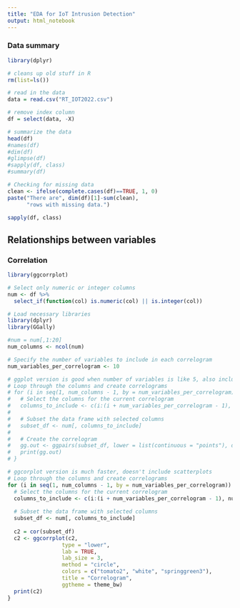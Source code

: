 ```yaml
---
title: "EDA for IoT Intrusion Detection"
output: html_notebook
---
```


### Data summary

```r
library(dplyr)

# cleans up old stuff in R
rm(list=ls())

# read in the data
data = read.csv("RT_IOT2022.csv")

# remove index column
df = select(data, -X)
```

``` r
# summarize the data
head(df)
#names(df)
#dim(df)
#glimpse(df)
#sapply(df, class)
#summary(df)

# Checking for missing data
clean <- ifelse(complete.cases(df)==TRUE, 1, 0)
paste("There are", dim(df)[1]-sum(clean),
      "rows with missing data.")
```

``` r
sapply(df, class)
```
## Relationships between variables
### Correlation
``` r
library(ggcorrplot)

# Select only numeric or integer columns
num <- df %>%
  select_if(function(col) is.numeric(col) || is.integer(col))
```

``` r
# Load necessary libraries
library(dplyr)
library(GGally)

#num = num[,1:20]
num_columns <- ncol(num)

# Specify the number of variables to include in each correlogram
num_variables_per_correlogram <- 10

# ggplot version is good when number of variables is like 5, also includes scatterplots
# Loop through the columns and create correlograms
# for (i in seq(1, num_columns - 1, by = num_variables_per_correlogram)) {
#   # Select the columns for the current correlogram
#   columns_to_include <- c(i:(i + num_variables_per_correlogram - 1), num_columns)
#   
#   # Subset the data frame with selected columns
#   subset_df <- num[, columns_to_include]
#   
#   # Create the correlogram
#   gg.out <- ggpairs(subset_df, lower = list(continuous = "points"), diag = list(continuous = "barDiag"))
#   print(gg.out)
# }
```
``` r
# ggcorplot version is much faster, doesn't include scatterplots
# Loop through the columns and create correlograms
for (i in seq(1, num_columns - 1, by = num_variables_per_correlogram)) {
  # Select the columns for the current correlogram
  columns_to_include <- c(i:(i + num_variables_per_correlogram - 1), num_columns)
  
  # Subset the data frame with selected columns
  subset_df <- num[, columns_to_include]
  
  c2 = cor(subset_df)
  c2 <- ggcorrplot(c2,
                 type = "lower",
                 lab = TRUE,
                 lab_size = 3,
                 method = "circle",
                 colors = c("tomato2", "white", "springgreen3"),
                 title = "Correlogram",
                 ggtheme = theme_bw)
  print(c2)
}
```
